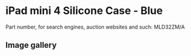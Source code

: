
# iPad mini 4 Silicone Case - Blue

Part number, for search engines, auction websites and such: MLD32ZM/A

## Image gallery

<div style={{ width: '100%', maxWidth: '768px' }}>
<GalleryComponent
    images={[
      {
        original: "/everysource/MLD32.webp",
        thumbnail: "/everypreview/MLD32.webp",
      },
      {
        original: "/everysource/MLD32_AV1_GOLD.webp",
        thumbnail: "/everypreview/MLD32_AV1_GOLD.webp",
      },
      {
        original: "/everysource/MLD32_AV1_SILVER.webp",
        thumbnail: "/everypreview/MLD32_AV1_SILVER.webp",
      },
      {
        original: "/everysource/MLD32_AV1_SPACE_GRAY.webp",
        thumbnail: "/everypreview/MLD32_AV1_SPACE_GRAY.webp",
      },
      {
        original: "/everysource/MLD32_AV2.webp",
        thumbnail: "/everypreview/MLD32_AV2.webp",
      },
      {
        original: "/everysource/MLD32_AV3.webp",
        thumbnail: "/everypreview/MLD32_AV3.webp",
      },
      {
        original: "/everysource/MLD32_AV4.webp",
        thumbnail: "/everypreview/MLD32_AV4.webp",
      }
    ]}
  />
</div>